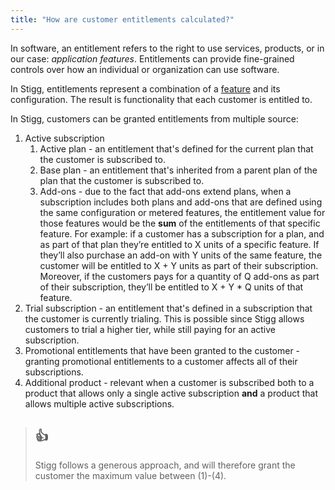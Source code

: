 ```yaml
---
title: "How are customer entitlements calculated?"
---
```


In software, an entitlement refers to the right to use services, products, or in our case: _application features_. Entitlements can provide fine-grained controls over how an individual or organization can use software.

In Stigg, entitlements represent a combination of a [feature](domain-model#feature) and its configuration. The result is functionality that each customer is entitled to.

In Stigg, customers can be granted entitlements from multiple source:

1. Active subscription  
   1. Active plan - an entitlement that's defined for the current plan that the customer is subscribed to.  
   2. Base plan - an entitlement that's inherited from a parent plan of the plan that the customer is subscribed to.  
   3. Add-ons - due to the fact that add-ons extend plans, when a subscription includes both plans and add-ons that are defined using the same configuration or metered features, the entitlement value for those features would be the **sum** of the entitlements of that specific feature. For example: if a customer has a subscription for a plan, and as part of that plan they’re entitled to X units of a specific feature. If they’ll also purchase an add-on with Y units of the same feature, the customer will be entitled to X + Y units as part of their subscription. Moreover, if the customers pays for a quantity of Q add-ons as part of their subscription, they’ll be entitled to X + Y \* Q units of that feature.
2. Trial subscription - an entitlement that's defined in a subscription that the customer is currently trialing. This is possible since Stigg allows customers to trial a higher tier, while still paying for an active subscription.
3. Promotional entitlements that have been granted to the customer - granting promotional entitlements to a customer affects all of their subscriptions.
4. Additional product - relevant when a customer is subscribed both to a product that allows only a single active subscription **and** a product that allows multiple active subscriptions.

> ## 👍
> 
> Stigg follows a generous approach, and will therefore grant the customer the maximum value between (1)-(4).
